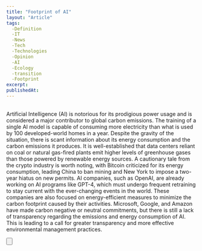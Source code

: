 ```yaml
---
title: "Footprint of AI"
layout: "Article"
tags: 
  -Definition
  -IT
  -News
  -Tech
  -Technologies
  -Opinion
  -AI
  -Ecology
  -transition
  -Footprint
excerpt:
publishedAt:
---
```


<br />
Artificial Intelligence (AI) is notorious for its prodigious power usage and is considered a major contributor to global carbon emissions. 
The training of a single AI model is capable of consuming more electricity than what is used by 100 developed-world homes in a year. 
Despite the gravity of the situation, there is scant information about its energy consumption and the carbon emissions it produces. 
It is well-established that data centers reliant on coal or natural gas-fired plants emit higher levels of greenhouse gases than those powered by renewable energy sources. 
A cautionary tale from the crypto industry is worth noting, with Bitcoin criticized for its energy consumption, leading China to ban mining and New York to impose a two-year hiatus on new permits.
AI companies, such as OpenAI, are already working on AI programs like GPT-4, which must undergo frequent retraining to stay current with the ever-changing events in the world. 
These companies are also focused on energy-efficient measures to minimize the carbon footprint caused by their activities. 
Microsoft, Google, and Amazon have made carbon negative or neutral commitments, but there is still a lack of transparency regarding the emissions and energy consumption of AI. 
This is leading to a call for greater transparency and more effective environmental management practices.
<br />

<Button
  address="https://techcentral.co.za/ai-is-booming-but-so-is-its-carbon-footprint/223167/"
  text="Source"
/>